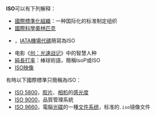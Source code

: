 '''ISO'''可以有下列解释：

* [[國際標準化組織|國際標準化組織]]：一种国际化的标准制定组织
* [[國際科學奧林匹克|國際科學奧林匹克]]
* {{le|金斯顿机场|Kinston Regional Jetport}}，[[IATA機場代碼|IATA機場代碼]]簡寫為ISO
*电影《[[创：光速战记|创：光速战记]]》中的智慧人种
* [[純長打率|純長打率]]：棒球術語，簡稱IsoP或ISO
* [[ISO映像|ISO映像]]

有時以下國際標準只簡稱為ISO：
* [[ISO_5800|ISO 5800]]，[[胶片|胶片]]、[[相机|相机]]的[[感光度|感光度]]
* [[ISO_9000|ISO 9000]]，品質管理系統
* [[ISO_9660|ISO 9660]]，電腦[[光碟|光碟]]的一種[[文件系统|文件系统]]，标准的<code>.iso</code>镜像文件

{{disambig|Cat=三字拉丁字母缩写消歧义}}